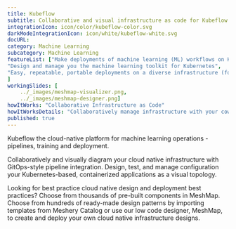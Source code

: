 ```yaml
---
title: Kubeflow  
subtitle: Collaborative and visual infrastructure as code for Kubeflow
integrationIcon: icon/color/kubeflow-color.svg
darkModeIntegrationIcon: icon/white/kubeflow-white.svg
docURL: 
category: Machine Learning
subcategory: Machine Learning
featureList: ["Make deployments of machine learning (ML) workflows on Kubernetes simple, portable and scalable. ",
"Design and manage you the machine learning toolkit for Kubernetes",
"Easy, repeatable, portable deployments on a diverse infrastructure (for example, experimenting on a laptop, then moving to an on-premises cluster or to the cloud)"
]
workingSlides: [
    ../_images/meshmap-visualizer.png,
    ../_images/meshmap-designer.png]
howItWorks: "Collaborative Infrastructure as Code"
howItWorksDetails: "Collaboratively manage infrastructure with your coworkers synchronously sharing the same designs."
published: true
---
```

<p>
    Kubeflow the cloud-native platform for machine learning operations - pipelines, training and deployment.
</p>
<p>
    Collaboratively and visually diagram your cloud native infrastructure with GitOps-style pipeline integration. Design, test, and manage configuration your Kubernetes-based, containerized applications as a visual topology.
</p>
<p>
    Looking for best practice cloud native design and deployment best practices? Choose from thousands of pre-built components in MeshMap. Choose from hundreds of ready-made design patterns by importing templates from Meshery Catalog or use our low code designer, MeshMap, to create and deploy your own cloud native infrastructure designs.
</p>